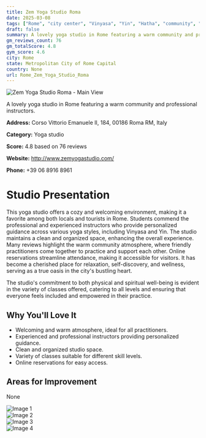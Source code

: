 ```yaml
---
title: Zem Yoga Studio Roma
date: 2025-03-08
tags: ["Rome", "city center", "Vinyasa", "Yin", "Hatha", "community", "professionalism", "Rome"]  
draft: false
summary: A lovely yoga studio in Rome featuring a warm community and professional instructors.
gm_reviews_count: 76
gm_totalScore: 4.8
gym_score: 4.6
city: Rome
state: Metropolitan City of Rome Capital
country: None
url: Rome_Zem_Yoga_Studio_Roma
---
```


<div className="aspect-[16/9] relative my-8">
  <img 
    src="https://lh5.googleusercontent.com/p/AF1QipOv_cWoxvPzHwekTDD5xVoiutvkEi5Syy7fdjbQ=w1920-h1080-k-no"
    alt="Zem Yoga Studio Roma - Main View"
    className="object-cover absolute inset-0 w-full h-full rounded-lg"
  />
</div>

A lovely yoga studio in Rome featuring a warm community and professional instructors.

**Address:** Corso Vittorio Emanuele II, 184, 00186 Roma RM, Italy

**Category:** Yoga studio

**Score:** 4.8 based on 76 reviews

**Website:** http://www.zemyogastudio.com/

**Phone:** +39 06 8916 8961

# Studio Presentation

This yoga studio offers a cozy and welcoming environment, making it a favorite among both locals and tourists in Rome. Students commend the professional and experienced instructors who provide personalized guidance across various yoga styles, including Vinyasa and Yin. The studio maintains a clean and organized space, enhancing the overall experience. Many reviews highlight the warm community atmosphere, where friendly practitioners come together to practice and support each other. Online reservations streamline attendance, making it accessible for visitors. It has become a cherished place for relaxation, self-discovery, and wellness, serving as a true oasis in the city's bustling heart.

The studio's commitment to both physical and spiritual well-being is evident in the variety of classes offered, catering to all levels and ensuring that everyone feels included and empowered in their practice.

## Why You'll Love It

- Welcoming and warm atmosphere, ideal for all practitioners.
- Experienced and professional instructors providing personalized guidance.
- Clean and organized studio space.
- Variety of classes suitable for different skill levels.
- Online reservations for easy access.

## Areas for Improvement

None

<div className="grid grid-cols-1 xl:grid-cols-2 gap-4 my-8">
<div className="aspect-[4/3] relative"><img src="https://lh5.googleusercontent.com/p/AF1QipP-4VnY-BWfqMWUIJgFze_M0SIjsqGin6GrZI7D=w1920-h1080-k-no" alt="Image 1" className="object-cover absolute inset-0 w-full h-full rounded-lg" /></div>
<div className="aspect-[4/3] relative"><img src="https://lh5.googleusercontent.com/p/AF1QipNgrH2Eh8QSWfFTPMJkD05cERgKfipOPh3a8jtx=w1920-h1080-k-no" alt="Image 2" className="object-cover absolute inset-0 w-full h-full rounded-lg" /></div>
<div className="aspect-[4/3] relative"><img src="https://lh5.googleusercontent.com/p/AF1QipOMCp0MIuWTBovR_Gs0rv1Xgth0d1y-mnPyG-Ir=w1920-h1080-k-no" alt="Image 3" className="object-cover absolute inset-0 w-full h-full rounded-lg" /></div>
<div className="aspect-[4/3] relative"><img src="https://lh5.googleusercontent.com/p/AF1QipOSb5Qd2QQllbktim525TlJ-9EbVrkvhPbKO_hY=w1920-h1080-k-no" alt="Image 4" className="object-cover absolute inset-0 w-full h-full rounded-lg" /></div>
</div>